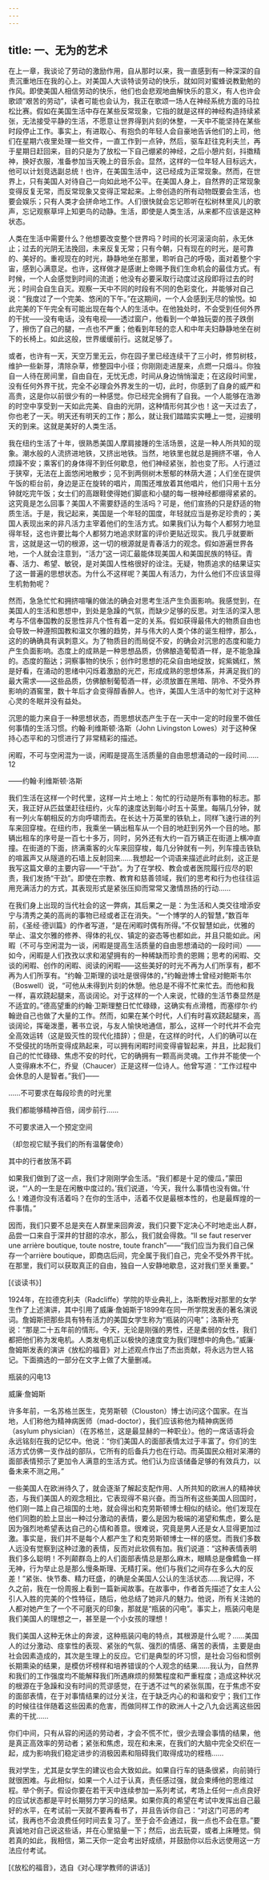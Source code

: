 ```yaml
---
---
---
```

title: 一、无为的艺术
---




在上一章，我谈论了劳动的激励作用，自从那时以来，我一直感到有一种深深的自责沉重地压在我的心上。对美国人大谈特谈劳动的快乐，就如同对蜜蜂说教勤勉的作风。即使美国人相信劳动的快乐，他们也会悲观地曲解快乐的意义，有人也许会歌颂“艰苦的劳动”，读者可能也会认为，我正在歌颂一场人在神经系统方面的马拉松比赛。假如在美国生活中存在某些反常现象，它指的就是这样的神经构造持续紧张，无法接受平静的生活，不愿意让世界得到片刻的休整，一天中不能坚持在某些时段停止工作。事实上，有进取心、有抱负的年轻人会自豪地告诉他们的上司，他们在星期六夜里处理一些文件，一直工作到一点钟，然后，驱车赶往克利夫兰，再于星期日赶回来，目的只是为了放松一下自己绷紧的神经，之后小憩片刻，抖擞精神，换好衣服，准备参加当天晚上的音乐会。显然，这样的一位年轻人目标远大，他可以计划竞选副总统！也许，在美国生活中，这已经成为正常现象。然而，在世界上，只有美国人对待自己一向如此地不公平。在美国人身上，自然界的正常现象变得反复无常，而反常现象又变得正常起来。上帝创造的所有动物既要会生活，也要会娱乐；只有人类才会拼命地工作。人们很快就会忘记聆听在松树林里风儿的歌声，忘记观察草坪上知更鸟的动静。生活，即使是人类生活，从来都不应该是这种状态。

人类在生活中需要什么？他想要改变整个世界吗？时间的长河滚滚向前，永无休止；过去的光阴无法挽回，未来反复无常；只有今朝，只有现在的时光，是可靠的、美好的。重视现在的时光，静静地坐在那里，聆听自己的呼吸，面对着整个宇宙，感到心满意足。也许，这样做才是感谢上帝赐予我们生命机会的最佳方式。有时候，一个人会感觉到时间的流逝；他没有必要采取行动度过这段即将过去的时光；时间会自生自灭。观察一天中不同的时段有不同的色彩变化，并能够对自己说：“我度过了一个完美、悠闲的下午。”在这期间，一个人会感到无尽的愉悦。如此完美的下午完全有可能出现在每个人的生活中。在他独处时，不会受到任何外界的干扰——没有电话，没有电视——透过窗户，他看到一个单独玩耍的孩子跌倒了，擦伤了自己的腿，一点也不严重；他看到年轻的恋人和中年夫妇静静地坐在树下的长椅上。如此这般，世界缓缓前行。这就足够了。

或者，也许有一天，天空万里无云，你在园子里已经连续干了三小时，修剪树枝，维护一些新芽，清除杂草，修整园中小径；你刚刚走进屋来，点燃一只烟斗。你独自一人待在房间里，自由自在，无忧无虑，时间从身边悄悄溜走；在这段时间里，没有任何外界干扰，完全不必理会外界发生的一切，此时，你感到了自身的威严和高贵，这是你以前很少有的一种感觉。你已经完全拥有了自我。一个人能够在浩渺的时空中享受到一天如此完美、自由的光阴，这种情形何其少也！这一天过去了，你也老了一天。明天还有明天的工作；那么，就让我们踏踏实实睡上一觉，迎接明天的到来。这就是美好的人类生活。

我在纽约生活了十年，很熟悉美国人摩肩接踵的生活场景，这是一种人所共知的现象。潮水般的人流挤进地铁，又挤出地铁。当然，地铁里也就总是拥挤不堪，令人烦躁不安；乘客们的身体得不到任何歇息，他们神经紧张，脸也变了形。人行道过于狭窄，无法在上面悠闲地散步；见不到两侧树木葱郁的林荫大道；人们坐在提供午饭的柜台前，身边是正在旋转的唱片，周围还堆放着其他唱片，他们只用十五分钟就吃完午饭；女士们的高跟鞋使得她们脚底和小腿的每一根神经都绷得紧紧的。这究竟是怎么回事？美国人不需要舒适的生活吗？可是，他们宣扬的只是舒适的物质生活。于是，我记起来，美国是一个年轻的国度，年轻就应当是弥足珍贵的；美国人表现出来的非凡活力主宰着他们的生活方式。如果我们认为每个人都努力地显得年轻，这也许要比每个人都努力地追求财富的评价更贴近现实。我几乎就要断言，这就是这一切的根源，这一切的根源就是青春活力的观念。假如游遍世界各地，一个人就会注意到，“活力”这一词汇最能体现美国人和美国民族的特征。青春、活力、希望、敏锐，是对美国人性格很好的诠注。无疑，物质追求的结果证实了这一普遍的思想状态。为什么不这样呢？美国人有活力，为什么他们不应该显得生机勃勃呢？

然而，急急忙忙和拥挤喧嚷的做法的确会对思考生活产生负面影响。我感觉到，在美国人的生活和思想中，到处是急躁的气氛，而缺少足够的反思。对生活的深入思考与不信奉国教的反思性非凡个性有着一定的关系。假如获得最伟大的物质自由也会导致一种遵照国教和温文尔雅的趋势，并与伟大的人类个体的诞生相悖，那么，这的的确确具有讽刺意义。为了物质目的而局促不安，的确会对沉思的态度和能力产生负面影响。态度上的成熟是一种思想品质，仿佛酿造葡萄酒一样，是不能急躁的。态度的豁达；洞察事物的快乐；创作时思想的花朵自由地绽放，姹紫嫣红，煞是好看，在涌动的思绪中闪烁着激励的光芒，形成成熟的思想体系，并满足我们的最大需求——这些品质，仿佛酿制葡萄酒一样，必须放置在黑暗、阴冷、不受外界影响的酒窖里，数十年后才会变得醇香醉人。也许，美国人生活中的匆忙对于这种心灵的冬眠并没有益处。

沉思的能力来自于一种思想状态，而思想状态产生于在一天中一定的时段里不做任何事情的生活习惯。约翰·利维斯顿·洛斯（John Livingston Lowes）对于这种保持心态平和的习惯进行了非常精彩的描述。

闲暇，不可与空闲混为一谈，闲暇是提高生活质量的自由思想涌动的一段时间……12

——约翰·利维斯顿·洛斯

我们生活在这样一个时代里，这样一片土地上：匆忙的行动是所有事物的标志。那天，我正好从匹兹堡赶往纽约，火车的速度达到每小时五十英里。每隔几分钟，就有一列火车朝相反的方向呼啸而去。在长达十万英里的铁轨上，同样飞速行进的列车来回穿梭。在纽约市，我乘坐一辆出租车从一个目的地赶到另外一个目的地。那辆出租车的序号是一百七十多万，同时，另外还有大约一百万辆正在街道上横冲直撞。在街道的下面，挤满乘客的火车来回穿梭，每几分钟就有一列，列车撞击铁轨的喧嚣声又从隧道的石墙上反射回来……我想起一个词语来描述此时此刻，这正是我写这篇文章的主要内容——“干劲”。为了在学校、教会或者医院履行应尽的职责，我们发扬“干劲”。即使在宗教、教育和慈善领域，我们的思考和行为也往往运用充满活力的方式，其表现形式是紧张压抑而常常又激情昂扬的行动……

在我们身上出现的当代社会的这一弊病，其后果之一是：为生活和人类交往增添安宁与清秀之美的高尚的事物已经或者正在消失。“一个博学的人的智慧，”数百年前，《圣经·德训篇》的作者写道，“是在闲暇时偶有所得。”不仅智慧如此，优雅的举止、温文尔雅的修养、得体的礼仪、镇定的姿态等也都如此，并且只能如此。闲暇（不可与空闲混为一谈，闲暇是提高生活质量的自由思想涌动的一段时间）——如今，闲暇是人们孜孜以求和渴望拥有的一种稀缺而珍贵的恩赐；思考的闲暇、交谈的闲暇、创作的闲暇、阅读的闲暇——这些美好的时光不再为人们所享有，都不再为人们所享有。“约翰·卫斯理的谈吐是很得体的，”约翰逊博士曾经对鲍斯韦尔（Boswell）说，“可他从未得到片刻的休憩。他总是不得不忙来忙去。而他和我一样，喜欢跷起腿来，高谈阔论。对于这样的一个人来说，忙碌的生活节奏显然是不适宜的。”德高望重的约翰·卫斯理整日忙忙碌碌，这确实有点滑稽，而塞缪尔·约翰逊自己也做了大量的工作。然而，如果在某个时代，人们有时喜欢跷起腿来，高谈阔论，挥毫泼墨，著书立说，与友人愉快地通信，那么，这样一个时代并不会完全高效运转（这是毁灭性的现代化措辞）；但是，在这样的时代，人们的确可以在不受侵扰的场所变得成熟起来，可以拥有闲暇时间变得睿智起来，并且，比起我们自己的忙忙碌碌、焦虑不安的时代，它的确拥有一颗高尚灵魂。工作并不能使一个人变得麻木不仁，乔叟（Chaucer）正是这样一位诗人。他曾写道：“工作过程中会休息的人是智者。”我们——

……不可要求在每段珍贵的时光里

我们都能够精神百倍，阔步前行……

不可要求进入一个预定空间

（却忽视它赋予我们的所有温馨使命）

其中的行者放荡不羁

如果我们做到了这一点，我们才刚刚学会生活。“我们都是十足的傻瓜，”蒙田说，“‘人的一生是在闲散中度过的。’我们说道，‘今天，我什么事情也没有做。’什么！难道你没有活着吗？在你的生活中，活着不仅是最根本性的，也是最辉煌的一件事情。”

因而，我们只要不总是夹在人群里来回奔波，我们只要下定决心不时地走出人群，品尝一口来自于深井的甘甜的凉水，那么，我们就会得救。“Il se faut reserver une arrière boutique, toute nostre, toute franch”——“我们应当为我们自己保存一个arrière boutique，即商店后间，完全属于我们自己，完全不受外界干扰。在那里，我们可以获取真正的自由，独自一人安静地歇息，这对我们至关重要。”

[《谈读书》]

1924年，在拉德克利夫（Radcliffe）学院的毕业典礼上，洛斯教授对那里的女学生作了上述演讲，其中引用了威廉·詹姆斯于1899年在同一所学院发表的著名演说词。詹姆斯把那些具有特有活力的美国女学生称为“瓶装的闪电”；洛斯补充说：“那是二十五年前的情形。今天，无论是刚强的男性，还是柔弱的女性，我们都把他们称为发电机。人类发电机正以极快的速度变为我们理想中的角色。”威廉·詹姆斯发表的演讲《放松的福音》对上述观点作出了杰出贡献，将永远为世人铭记。下面摘选的一部分在文字上做了大量删减。



瓶装的闪电13

威廉·詹姆斯

许多年前，一名苏格兰医生，克劳斯顿（Clouston）博士访问这个国家。在当地，人们称他为精神病医师（mad-doctor），我们应该称他为精神病医师（asylum physician）（在苏格兰，这是最显赫的一种职业）。他的一席话语将会永远铭刻在我的记忆中。他说：“你们美国人的面部表情太过于丰富了。你们的生活方式仿佛一支作战的部队，它所有的后备兵力也在行动。而英国民众相对呆滞的面部表情预示了更加令人满意的生活方式。他们认为应该储备足够的有效兵力，以备未来不测之用。”

一些美国人在欧洲待久了，就会逐渐了解起支配作用、人所共知的欧洲人的精神状态，与我们美国人的观念相比，它表现得不易兴奋。而当所有这些美国人回国时，他们刚一踏上自己祖国的土地，就会得出和克劳斯顿博士相似的结论。他们发现在他们同胞的脸上显出一种过分激动的表情，要么是因为极端的渴望和焦虑，要么是因为强烈地希望表达自己的心情和善意。很难说，究竟是男人还是女人显得更加过激。事实是，我们并不是每个人都产生了和克劳斯顿博士一样的感觉。而我们多数人远没有觉察到这种过激的表情，反而对此钦佩有加。我们说道：“这种表情表明我们多么聪明！不列颠群岛上的人们面部表情总是那么麻木，眼睛总是像鳕鱼一样无神，行为举止总是那么慢条斯理、无精打采。他们与我们之间存在多么大的反差！”紧张、快节奏、精力旺盛，的确是全美国人公认的生活状态……我记得，不久之前，我在一份周报上看到一篇新闻故事。在故事中，作者首先描述了女主人公引人入胜的完美的个性特征，随后，他总结了她非凡的魅力。他说，所有关注她的人都对她产生了一个不可磨灭的印象，那就是“瓶装的闪电”。事实上，瓶装闪电是我们美国人的理想之一，甚至是一个小女孩的理想！

我们美国人这种无休止的奔波，这种瓶装闪电的特点，其根源是什么呢？……美国人的过分激动、痉挛性的表现、紧张的气氛、强烈的情感、痛苦的表情，主要是由社会因素造成的，其次是生理上的反应。它们是典型的坏习惯，是社会习俗和惯例长期熏染的结果，是模仿坏榜样和培养错误的个人观念的结果……我认为，自然界和我们的工作强度均不能解释我们所遇麻烦的频繁程度和严重程度；造成这种状况的根源在于急躁和没有时间的荒谬感觉，在于透不过气的紧张氛围，在于焦虑不安的面部表情，在于对事情结果的过分关注，在于缺乏内心的和谐和安宁；我们工作的时候往往伴随着这些因素的危害，而做同样工作的欧洲人十之八九会远离这些因素的干扰……

你们中间，只有从容的闲适的劳动者，才会不慌不忙，很少去理会事情的结果，他是真正高效率的劳动者；紧张和焦虑，现在和未来，在我们的大脑中完全交织在一起，成为影响我们稳定进步的消极因素和阻碍我们取得成功的桎梏……

我对学生，尤其是女学生的建议也会大致如此。如果自行车的链条很紧，向前骑行就很困难。与此相似，如果一个人过于认真，责任感过强，就会束缚他的思维过程。举个例子。假设你要在若干天中连续参加一系列考试，考场上任何一点点良好的应试状态都是平时长期努力学习的结果。如果你真的希望在考试中发挥出自己最好的水平，在考试前一天就不要再看书了，并且告诉你自己：“对这门可恶的考试，我再也不会浪费任何时间去复习了。至于会不会通过，我一点也不会在意。”要真诚地对自己说这些话，并在心里掂量一下；然后，出去玩耍，或者上床睡觉。倘若真的如此，我相信，第二天你一定会考出好成绩，并鼓励你以后永远使用这一方法应付考试。

[《放松的福音》，选自《对心理学教师的讲话》]